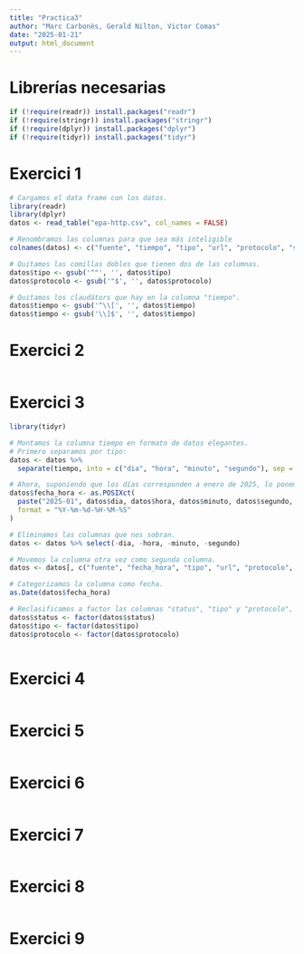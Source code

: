 ```yaml
---
title: "Practica3"
author: "Marc Carbonès, Gerald Nilton, Victor Comas"
date: "2025-01-21"
output: html_document
---
```

# Librerías necesarias
```r
if (!require(readr)) install.packages("readr")
if (!require(stringr)) install.packages("stringr")
if (!require(dplyr)) install.packages("dplyr")
if (!require(tidyr)) install.packages("tidyr")

```


# Exercici 1

```r
# Cargamos el data frame con los datos.
library(readr)
library(dplyr)
datos <- read_table("epa-http.csv", col_names = FALSE)

# Renombramos las columnas para que sea más inteligible
colnames(datos) <- c("fuente", "tiempo", "tipo", "url", "protocolo", "status", "bytes")

# Quitamos las comillas dobles que tienen dos de las columnas.
datos$tipo <- gsub('^"', '', datos$tipo)
datos$protocolo <- gsub('"$', '', datos$protocolo)

# Quitamos los claudátors que hay en la columna "tiempo".
datos$tiempo <- gsub('^\\[', '', datos$tiempo)
datos$tiempo <- gsub('\\]$', '', datos$tiempo)
```

# Exercici 2
```r

```


# Exercici 3
```r
library(tidyr)

# Montamos la columna tiempo en formato de datos elegantes.
# Primero separamos por tipo:
datos <- datos %>%
  separate(tiempo, into = c("dia", "hora", "minuto", "segundo"), sep = ":", convert = TRUE)

# Ahora, suponiendo que los días corresponden a enero de 2025, lo ponemos en formato elegante.
datos$fecha_hora <- as.POSIXct(
  paste("2025-01", datos$dia, datos$hora, datos$minuto, datos$segundo, sep = "-"),
  format = "%Y-%m-%d-%H-%M-%S"
)

# Eliminamos las columnas que nos sobran.
datos <- datos %>% select(-dia, -hora, -minuto, -segundo)

# Movemos la columna otra vez como segunda columna.
datos <- datos[, c("fuente", "fecha_hora", "tipo", "url", "protocolo", "status", "bytes")]

# Categorizamos la columna como fecha. 
as.Date(datos$fecha_hora)

# Reclasificamos a factor las columnas "status", "tipo" y "protocolo", ya que tienen un número limitado de posibles categorías.
datos$status <- factor(datos$status)
datos$tipo <- factor(datos$tipo)
datos$protocolo <- factor(datos$protocolo)



```


# Exercici 4
```r

```


# Exercici 5
```r

```


# Exercici 6
```r

```


# Exercici 7
```r

```


# Exercici 8
```r

```


# Exercici 9
```r

```


